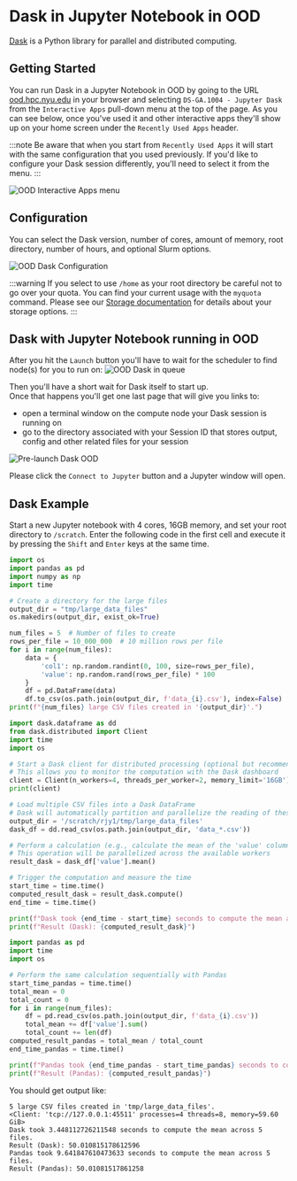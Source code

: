 # Dask in Jupyter Notebook in OOD

[Dask](https://docs.dask.org/en/stable/) is a Python library for parallel and distributed computing.

## Getting Started
You can run Dask in a Jupyter Notebook in OOD by going to the URL [ood.hpc.nyu.edu](http://ood.hpc.nyu.edu) in your browser and selecting `DS-GA.1004 - Jupyter Dask` from the `Interactive Apps` pull-down menu at the top of the page.  As you can see below, once you've used it and other interactive apps they'll show up on your home screen under the `Recently Used Apps` header.

:::note
Be aware that when you start from `Recently Used Apps` it will start with the same configuration that you used previously.  If you'd like to configure your Dask session differently, you'll need to select it from the menu.
:::

![OOD Interactive Apps menu](./static/ood_interactive_apps_dask.png)

## Configuration

You can select the Dask version, number of cores, amount of memory, root directory, number of hours, and optional Slurm options.

![OOD Dask Configuration](./static/ood_dask_config.png)

:::warning
If you select to use `/home` as your root directory be careful not to go over your quota.  You can find your current usage with the `myquota` command.  Please see our [Storage documentation](../03_storage/01_intro_and_data_management.mdx) for details about your storage options.
:::

## Dask with Jupyter Notebook running in OOD

After you hit the `Launch` button you'll have to wait for the scheduler to find node(s) for you to run on:
![OOD Dask in queue](./static/ood_dask_in_queue.png)

Then you'll have a short wait for Dask itself to start up.<br />
Once that happens you'll get one last page that will give you links to:
-   open a terminal window on the compute node your Dask session is running on
-   go to the directory associated with your Session ID that stores output, config and other related files for your session

![Pre-launch Dask OOD](./static/ood_dask_prelaunch.png)

Please click the `Connect to Jupyter` button and a Jupyter window will open.

## Dask Example

Start a new Jupyter notebook with 4 cores, 16GB memory, and set your root directory to `/scratch`.  Enter the following code in the first cell and execute it by pressing the `Shift` and `Enter` keys at the same time.
```python
import os
import pandas as pd
import numpy as np
import time

# Create a directory for the large files
output_dir = "tmp/large_data_files"
os.makedirs(output_dir, exist_ok=True)

num_files = 5  # Number of files to create
rows_per_file = 10_000_000  # 10 million rows per file
for i in range(num_files):
    data = {
        'col1': np.random.randint(0, 100, size=rows_per_file),
        'value': np.random.rand(rows_per_file) * 100
    }
    df = pd.DataFrame(data)
    df.to_csv(os.path.join(output_dir, f'data_{i}.csv'), index=False)
print(f"{num_files} large CSV files created in '{output_dir}'.")

import dask.dataframe as dd
from dask.distributed import Client
import time
import os

# Start a Dask client for distributed processing (optional but recommended)
# This allows you to monitor the computation with the Dask dashboard
client = Client(n_workers=4, threads_per_worker=2, memory_limit='16GB') # Adjust these as per your system resources
print(client)

# Load multiple CSV files into a Dask DataFrame
# Dask will automatically partition and parallelize the reading of these files
output_dir = '/scratch/rjy1/tmp/large_data_files'
dask_df = dd.read_csv(os.path.join(output_dir, 'data_*.csv'))

# Perform a calculation (e.g., calculate the mean of the 'value' column)
# This operation will be parallelized across the available workers
result_dask = dask_df['value'].mean()

# Trigger the computation and measure the time
start_time = time.time()
computed_result_dask = result_dask.compute()
end_time = time.time()

print(f"Dask took {end_time - start_time} seconds to compute the mean across {num_files} files.")
print(f"Result (Dask): {computed_result_dask}")

import pandas as pd
import time
import os

# Perform the same calculation sequentially with Pandas
start_time_pandas = time.time()
total_mean = 0
total_count = 0
for i in range(num_files):
    df = pd.read_csv(os.path.join(output_dir, f'data_{i}.csv'))
    total_mean += df['value'].sum()
    total_count += len(df)
computed_result_pandas = total_mean / total_count
end_time_pandas = time.time()

print(f"Pandas took {end_time_pandas - start_time_pandas} seconds to compute the mean across {num_files} files.")
print(f"Result (Pandas): {computed_result_pandas}")
```
You should get output like:
```
5 large CSV files created in 'tmp/large_data_files'.
<Client: 'tcp://127.0.0.1:45511' processes=4 threads=8, memory=59.60 GiB>
Dask took 3.448112726211548 seconds to compute the mean across 5 files.
Result (Dask): 50.010815178612596
Pandas took 9.641847610473633 seconds to compute the mean across 5 files.
Result (Pandas): 50.01081517861258
```